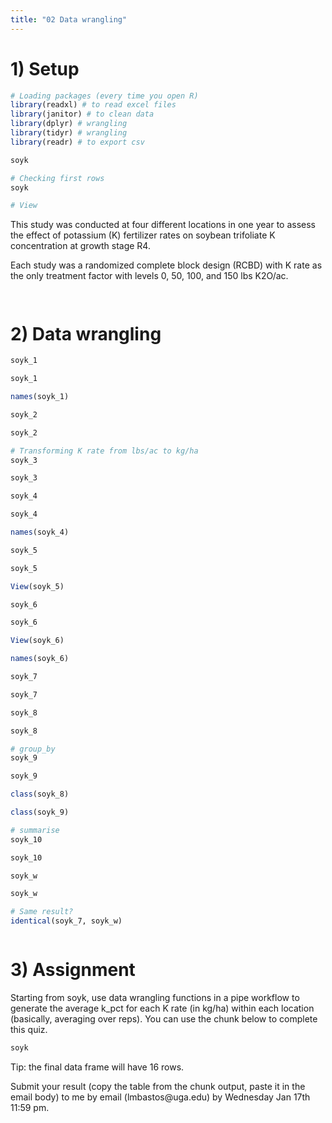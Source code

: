 ```yaml
---
title: "02 Data wrangling"
---
```


# 1) Setup  

```r
# Loading packages (every time you open R)
library(readxl) # to read excel files
library(janitor) # to clean data
library(dplyr) # wrangling
library(tidyr) # wrangling
library(readr) # to export csv

```


```r
soyk 

# Checking first rows
soyk

# View

```

This study was conducted at four different locations in one year to assess the effect of potassium (K) fertilizer rates on soybean trifoliate K concentration at growth stage R4.  

Each study was a randomized complete block design (RCBD) with K rate as the only treatment factor with levels 0, 50, 100, and 150 lbs K2O/ac.

```r

```

```r

```

# 2) Data wrangling  
```r
soyk_1 

soyk_1
```


```r
names(soyk_1)

soyk_2 

soyk_2
```

```r
# Transforming K rate from lbs/ac to kg/ha
soyk_3  

soyk_3
```

```r
soyk_4 

soyk_4

```

```r
names(soyk_4)

soyk_5 

soyk_5

View(soyk_5)
```

```r
soyk_6 

soyk_6

View(soyk_6)
```

```r
names(soyk_6)

soyk_7 

soyk_7
```

```r
soyk_8 

soyk_8
```

```r
# group_by
soyk_9 

soyk_9

class(soyk_8)

class(soyk_9)

# summarise
soyk_10 

soyk_10
```

```r
soyk_w 

soyk_w


```

```r
# Same result?
identical(soyk_7, soyk_w)

```

```r


```

# 3) Assignment   
Starting from soyk, use data wrangling functions in a pipe workflow to generate the average k_pct for each K rate (in kg/ha) within each location (basically, averaging over reps). You can use the chunk below to complete this quiz.

```r
soyk 
```


Tip: the final data frame will have 16 rows.

Submit your result (copy the table from the chunk output, paste it in the email body) to me by email (lmbastos@uga.edu) by Wednesday Jan 17th 11:59 pm.



